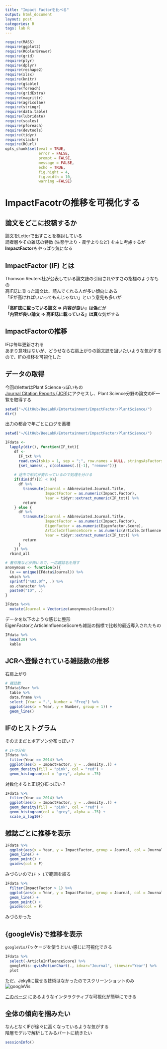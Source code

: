 ```yaml
---
title: "Impact Factorを比べる"
output: html_document
layout: post
categories: R
tags: lab R
---
```


```r
require(MASS)
require(ggplot2)
require(RColorBrewer) 
require(grid)
require(plyr)
require(dplyr)
require(reshape2)
require(xlsx)
require(knitr)
require(gtable)
require(foreach)
require(gridExtra)
require(magrittr)
require(agricolae)
require(stringr)
require(data.table)
require(lubridate)
require(scales)
require(pforeach)
require(devtools)
require(tidyr)
require(slackr)
require(RCurl)
opts_chunk$set(eval = TRUE,
               error = FALSE,
               prompt = FALSE,
               message = FALSE,
               echo = TRUE,
               fig.hight = 4,
               fig.width = 10,
               warning =FALSE)
```

# ImpactFacotrの推移を可視化する

## 論文をどこに投稿するか
論文をLetterで出すことを検討している  
読者層やその雑誌の特徴 (生態学より・農学よりなど) を主に考慮するが  
<b>ImpactFactor</b>もやっぱり気になる  

## ImpactFactor (IF) とは
Thomson Reuters社が公表している論文誌の引用されやすさの指標のようなもの  
高IF誌に乗った論文は、読んでくれる人が多い傾向にある  
「IFが高ければいいってもんじゃない」という意見も多いが

<b>「高IF誌に載っている論文 ⇒ 内容が良い」は偽</b>だが  
<b>「内容が良い論文 ⇒ 高IF誌に載っている」は真</b>な気がする  


## ImpactFactorの推移
IFは毎年更新される  
あまり意味はないが、どうせなら右肩上がりの論文誌を狙いたいような気がする  
ので、IFの推移を可視化した  


## データの取得
今回のletterはPlant Scienceっぽいもの  
[Journal Citation Reports (JCR)](http://thomsonreuters.com/en/products-services/scholarly-scientific-research/research-management-and-evaluation/journal-citation-reports.html)にアクセスし、Plant Science分野の論文のIF一覧を取得する  

```r
setwd("~/GitHub/BeeLabR/Entertainment/ImpactFactor/PlantScience/")
dir()
```

出力の都合で年ごとにログを蓄積

```r
setwd("~/GitHub/BeeLabR/Entertainment/ImpactFactor/PlantScience/")

IFdata <-
  lapply(dir(), function(IF_txt){
    df <-
      IF_txt %>%
      read.csv2(skip = 1, sep = ";", row.names = NULL, stringsAsFactors = F) %>%
      {set_names(., c(colnames(.)[-1], "remove"))}
    
    # 途中で形式が変わっているので処理を分ける
    if(dim(df)[2] < 9){
      df %>%
        transmute(Journal = Abbreviated.Journal.Title,
                  ImpactFactor = as.numeric(Impact.Factor),
                  Year = tidyr::extract_numeric(IF_txt)) %>%
        return
    } else {
      df %>%
        transmute(Journal = Abbreviated.Journal.Title,
                  ImpactFactor = as.numeric(Impact.Factor),
                  EigenFactor = as.numeric(Eigenfactor.Score),
                  ArticleInfluenceScore = as.numeric(Article.Influence.Score),
                  Year = tidyr::extract_numeric(IF_txt)) %>%
        return
      }
    }) %>%
  rbind_all

# 著作権などが怖いので、一応雑誌名を隠す
anonymous <- function(x){
  (x == unique(IFdata$Journal)) %>%
  which %>%
  sprintf("%03.0f", .) %>%
  as.character %>%
  paste0("ID", .)
}

IFdata %<>%
  mutate(Journal = Vectorize(anonymous)(Journal))
```

データを以下のような感じに整形  
EigenFactorとArticleInfluenceScoreも雑誌の指標で比較的最近導入されたもの  
```r
IFdata %>%
  head(20) %>%
  kable
```

## JCRへ登録されている雑誌数の推移
右肩上がり
```r
# 雑誌数
IFdata$Year %>%
  table %>%
  data.frame %>%
  select_(Year = ".", Number = "Freq") %>%
  ggplot(aes(x = Year, y = Number, group = 1)) +
  geom_line()
```

## IFのヒストグラム
そのままだとポアソン分布っぽい？
```r
# IFの分布
IFdata %>%
  filter(Year == 2014) %>%
  ggplot(aes(x = ImpactFactor, y = ..density..)) +
  geom_density(fill = "pink", col = "red") +
  geom_histogram(col = "grey", alpha = .75)
```

対数化すると正規分布っぽい？
```r
IFdata %>%
  filter(Year == 2014) %>%
  ggplot(aes(x = ImpactFactor, y = ..density..)) +
  geom_density(fill = "pink", col = "red") +
  geom_histogram(col = "grey", alpha = .75) +
  scale_x_log10()
```


## 雑誌ごとに推移を表示
```r
IFdata %>%
  ggplot(aes(x = Year, y = ImpactFactor, group = Journal, col = Journal)) +
  geom_line() +
  geom_point() +
  guides(col = F)
```

みづらいので`IF > 1`で範囲を絞る  

```r
IFdata %>%
  filter(ImpactFactor > 1) %>%
  ggplot(aes(x = Year, y = ImpactFactor, group = Journal, col = Journal)) +
  geom_line() +
  geom_point() +
  guides(col = F)
```

みづらかった  

## {googleVis}で推移を表示  
`googleVis`パッケージを使うといい感じに可視化できる  
```r
IFdata %>%
  select(-ArticleInfluenceScore) %>%
  googleVis::gvisMotionChart(., idvar="Journal", timevar="Year") %>%
  plot
```
ただ、Jekyllに載せる技術はなかったのでスクリーンショットのみ  
![googleVis](/figure/source/2016-02-21-ImpactFactor/IF_googleVis.svg) 

[このページ](https://cran.r-project.org/web/packages/googleVis/vignettes/Using_googleVis_with_knitr.html) にあるようなインタラクティブな可視化が簡単にできる  


## 全体の傾向を掴みたい

なんとなくIFが徐々に高くなっているような気がする  
階層モデルで解析してみるパートに続きたい  

```r
sessionInfo()
```